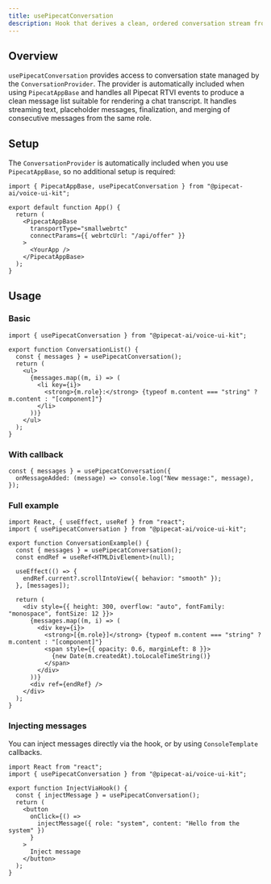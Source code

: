 ```yaml
---
title: usePipecatConversation
description: Hook that derives a clean, ordered conversation stream from RTVI events.
---
```


## Overview

`usePipecatConversation` provides access to conversation state managed by the `ConversationProvider`. The provider is automatically included when using `PipecatAppBase` and handles all Pipecat RTVI events to produce a clean message list suitable for rendering a chat transcript. It handles streaming text, placeholder messages, finalization, and merging of consecutive messages from the same role.

## Setup

The `ConversationProvider` is automatically included when you use `PipecatAppBase`, so no additional setup is required:

```tsx
import { PipecatAppBase, usePipecatConversation } from "@pipecat-ai/voice-ui-kit";

export default function App() {
  return (
    <PipecatAppBase
      transportType="smallwebrtc"
      connectParams={{ webrtcUrl: "/api/offer" }}
    >
      <YourApp />
    </PipecatAppBase>
  );
}
```

## Usage

### Basic

```tsx
import { usePipecatConversation } from "@pipecat-ai/voice-ui-kit";

export function ConversationList() {
  const { messages } = usePipecatConversation();
  return (
    <ul>
      {messages.map((m, i) => (
        <li key={i}>
          <strong>{m.role}:</strong> {typeof m.content === "string" ? m.content : "[component]"}
        </li>
      ))}
    </ul>
  );
}
```

### With callback

```tsx
const { messages } = usePipecatConversation({
  onMessageAdded: (message) => console.log("New message:", message),
});
```

### Full example

```tsx
import React, { useEffect, useRef } from "react";
import { usePipecatConversation } from "@pipecat-ai/voice-ui-kit";

export function ConversationExample() {
  const { messages } = usePipecatConversation();
  const endRef = useRef<HTMLDivElement>(null);

  useEffect(() => {
    endRef.current?.scrollIntoView({ behavior: "smooth" });
  }, [messages]);

  return (
    <div style={{ height: 300, overflow: "auto", fontFamily: "monospace", fontSize: 12 }}>
      {messages.map((m, i) => (
        <div key={i}>
          <strong>[{m.role}]</strong> {typeof m.content === "string" ? m.content : "[component]"}
          <span style={{ opacity: 0.6, marginLeft: 8 }}>
            {new Date(m.createdAt).toLocaleTimeString()}
          </span>
        </div>
      ))}
      <div ref={endRef} />
    </div>
  );
}
```

### Injecting messages

You can inject messages directly via the hook, or by using `ConsoleTemplate` callbacks.

```tsx
import React from "react";
import { usePipecatConversation } from "@pipecat-ai/voice-ui-kit";

export function InjectViaHook() {
  const { injectMessage } = usePipecatConversation();
  return (
    <button
      onClick={() =>
        injectMessage({ role: "system", content: "Hello from the system" })
      }
    >
      Inject message
    </button>
  );
}
```

```